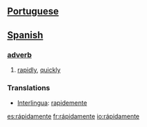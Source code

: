== [[Portuguese]] ==
== [[Spanish]] ==
=== [[adverb]] ===
# [[rapidly]], [[quickly]]

=== Translations ===
*[[Interlingua]]: [[rapidemente]]

[[es:rápidamente]]
[[fr:rápidamente]]
[[io:rápidamente]]